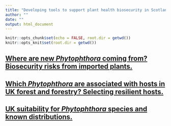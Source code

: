 ```yaml
---
title: "Developing tools to support plant health biosecurity in Scotland"
author: ""
date: ""
output: html_document
---
```


```r
knitr::opts_chunk$set(echo = FALSE, root.dir = getwd())
knitr::opts_knit$set(root.dir = getwd())
```

## [Where are new *Phytophthora* coming from? Biosecurity risks from imported plants.](<trade_flows.html>)

## [Which *Phytophthora* are associated with hosts in UK forest and forestry? Selecting resilient hosts.](<Phytophthora_hosts.html>) 

## [UK suitability for *Phytophthora* species and known distributions.](<alni_niche.html>)  

